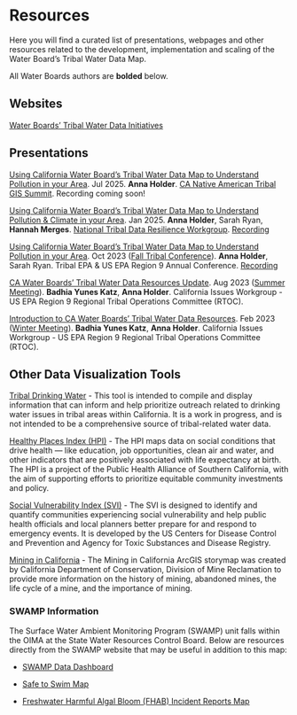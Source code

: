 # Resources

Here you will find a curated list of presentations, webpages and other resources related to the development, implementation and scaling of the Water Board's Tribal Water Data Map.

All Water Boards authors are **bolded** below.

## Websites

[Water Boards' Tribal Water Data Initiatives](https://www.waterboards.ca.gov/resources/oima/tribal_water_data_initiatives/)

## Presentations

[Using California Water Board’s Tribal Water Data Map to Understand Pollution in your Area](https://drive.google.com/file/d/16Zgw-Tbi_n13WkbG2Ikj3-jnUSw5ZBEb/view?usp=sharing). Jul 2025. **Anna Holder**. [CA Native American Tribal GIS Summit](https://catribalgis.org/gis-summit-1). Recording coming soon!

[Using California Water Board's Tribal Water Data Map to Understand Pollution & Climate in your Area](https://drive.google.com/file/d/1fJSZywbhhlgFK6H-LSwDVOmc_iJZEErZ/view?usp=sharing). Jan 2025. **Anna Holder**, Sarah Ryan, **Hannah Merges**. [National Tribal Data Resilience Workgroup](https://tribalclimatehealth.org/tools-resources/data-development/). [Recording](https://youtu.be/im4xqnCkJ90?si=j6hubFR5mtjhcI7y&t=793)

[Using California Water Board's Tribal Water Data Map to Understand Pollution in your Area](https://drive.google.com/file/d/11xj_Bj4m9MeaVkGYySrKZOR-KEZCJh9x/view?usp=sharing). Oct 2023 ([Fall Tribal Conference](https://tribalepa.com/2023-conference/)). **Anna Holder**, Sarah Ryan. Tribal EPA & US EPA Region 9 Annual Conference. [Recording](https://youtu.be/5s0AfEzw2_s?si=HAj_03DC3PDUnfHp&t=185)

[CA Water Boards' Tribal Water Data Resources Update](https://docs.google.com/presentation/d/1-K_To1xSz9-GATblLJswJyQCUD0pcI1QFzAo591XVNk/edit?usp=sharing). Aug 2023 ([Summer Meeting](https://www.epa.gov/tribal-pacific-sw/region-9-rtoc-meeting-materials-summer-2023)). **Badhia Yunes Katz**, **Anna Holder**. California Issues Workgroup - US EPA Region 9 Regional Tribal Operations Committee (RTOC).

[Introduction to CA Water Boards' Tribal Water Data Resources](https://docs.google.com/presentation/d/1Xtgz76_KohNsLFq_sAtnEgPza8lrJs9CeJX2bvSngow/edit?usp=sharing). Feb 2023 ([Winter Meeting](https://www.epa.gov/tribal-pacific-sw/region-9-rtoc-meeting-winter-2023)). **Badhia Yunes Katz**, **Anna Holder**. California Issues Workgroup - US EPA Region 9 Regional Tribal Operations Committee (RTOC).

## Other Data Visualization Tools

[Tribal Drinking Water](https://cawaterdatadive.shinyapps.io/ca-tribal-data/) - This tool is intended to compile and display information that can inform and help prioritize outreach related to drinking water issues in tribal areas within California. It is a work in progress, and is not intended to be a comprehensive source of tribal-related water data.

[Healthy Places Index (HPI)](https://map.healthyplacesindex.org/?) - The HPI maps data on social conditions that drive health — like education, job opportunities, clean air and water, and other indicators that are positively associated with life expectancy at birth. The HPI is a project of the Public Health Alliance of Southern California, with the aim of supporting efforts to prioritize equitable community investments and policy.

[Social Vulnerability Index (SVI)](https://www.atsdr.cdc.gov/placeandhealth/svi/interactive_map.html) - The SVI is designed to identify and quantify communities experiencing social vulnerability and help public health officials and local planners better prepare for and respond to emergency events. It is developed by the US Centers for Disease Control and Prevention and Agency for Toxic Substances and Disease Registry.

[Mining in California](https://www.arcgis.com/apps/Cascade/index.html?appid=00b3e73e2a11459588a6cd7a55524a9d) - The Mining in California ArcGIS storymap was created by California Department of Conservation, Division of Mine Reclamation to provide more information on the history of mining, abandoned mines, the life cycle of a mine, and the importance of mining.

### SWAMP Information

The Surface Water Ambient Monitoring Program (SWAMP) unit falls within the OIMA at the State Water Resources Control Board. Below are resources directly from the SWAMP website that may be useful in addition to this map:

-   [SWAMP Data Dashboard](https://gispublic.waterboards.ca.gov/swamp-data/)

-   [Safe to Swim Map](https://mywaterquality.ca.gov/safe-to-swim/content/interactive_map/index.html)

-   [Freshwater Harmful Algal Bloom (FHAB) Incident Reports Map](https://mywaterquality.ca.gov/habs/resources/reports-map/)
